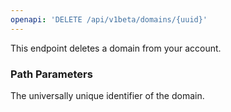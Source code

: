 ```yaml
---
openapi: 'DELETE /api/v1beta/domains/{uuid}'
---
```


This endpoint deletes a domain from your account.

### Path Parameters

<ParamField path="uuid" type="string" required>
  The universally unique identifier of the domain.
</ParamField> 